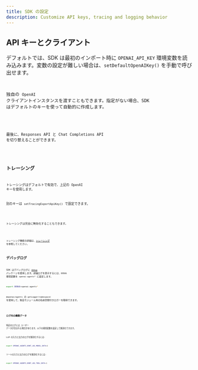 ```yaml
---
title: SDK の設定
description: Customize API keys, tracing and logging behavior
---
```



## API キーとクライアント

デフォルトでは、SDK は最初のインポート時に `OPENAI_API_KEY` 環境変数を読み込みます。変数の設定が難しい場合は、`setDefaultOpenAIKey()` を手動で呼び出せます。

<Code
  lang="typescript"
  code={setDefaultOpenAIKeyExample}
  title="デフォルトの OpenAI キーを設定"
/>

独自の `OpenAI` クライアントインスタンスを渡すこともできます。指定がない場合、SDK はデフォルトのキーを使って自動的に作成します。

<Code
  lang="typescript"
  code={setDefaultOpenAIClientExample}
  title="デフォルトの OpenAI クライアントを設定"
/>

最後に、Responses API と Chat Completions API を切り替えることができます。

<Code lang="typescript" code={setOpenAIAPIExample} title="OpenAI API を設定" />

## トレーシング

トレーシングはデフォルトで有効で、上記の OpenAI キーを使用します。

別のキーは `setTracingExportApiKey()` で設定できます。

<Code
  lang="typescript"
  code={setTracingExportApiKeyExample}
  title="トレーシングのエクスポート用 API キーを設定"
/>

トレーシングは完全に無効化することもできます。

<Code
  lang="typescript"
  code={setTracingDisabledExample}
  title="トレーシングを無効化"
/>

トレーシング機能の詳細は、[トレーシング](/openai-agents-js/ja/guides/tracing) を参照してください。

## デバッグログ

SDK はデバッグログに [`debug`](https://www.npmjs.com/package/debug) パッケージを使用します。詳細ログを表示するには、`DEBUG` 環境変数を `openai-agents*` に設定します。

```bash
export DEBUG=openai-agents*
```

`@openai/agents` の `getLogger(namespace)` を使用して、独自モジュール用の名前空間付きロガーを取得できます。

<Code lang="typescript" code={getLoggerExample} title="ロガーを取得" />

### ログ内の機微データ

特定のログには ユーザー データが含まれる場合があります。以下の環境変数を設定して無効化できます。

LLM の入力と出力のログを無効化するには:

```bash
export OPENAI_AGENTS_DONT_LOG_MODEL_DATA=1
```

ツールの入力と出力のログを無効化するには:

```bash
export OPENAI_AGENTS_DONT_LOG_TOOL_DATA=1
```
